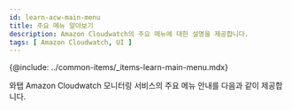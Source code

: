 ```yaml
---
id: learn-acw-main-menu
title: 주요 메뉴 알아보기
description: Amazon Cloudwatch의 주요 메뉴에 대한 설명을 제공합니다.
tags: [ Amazon Cloudwatch, UI ]
---
```


{@include: ../common-items/_items-learn-main-menu.mdx}  

와탭 Amazon Cloudwatch 모니터링 서비스의 주요 메뉴 안내를 다음과 같이 제공합니다.


<DocCardList/>